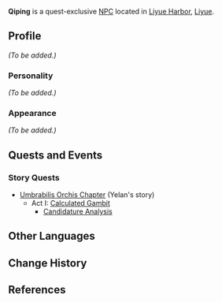 {{Meta
<!--Remove this template after adding the missing info-->
|missing_NPC_profile  = yes
}}
{{Character Infobox
|type             = Quest NPC
|image            = NPC Qiping.png
|region           = Liyue
|title            = Traveling Merchant
}}
'''Qiping''' is a quest-exclusive [[NPC]] located in [[Liyue Harbor]], [[Liyue]].

==Profile==
<!-- Detailed story/lore information goes here -->
''(To be added.)''

===Personality===
''(To be added.)''

===Appearance===
<!-- Keep appearance section short and concise. Limit to 2 paragraphs with 3-4 sentences each. -->
''(To be added.)''

==Quests and Events==
<!-- Hide/remove empty sections -->
===Story Quests===
* [[Umbrabilis Orchis Chapter]] (Yelan's story)
** Act I: [[Calculated Gambit]]
*** [[Candidature Analysis]]

==Other Languages==
{{Other Languages
|default_hidden = 1
|en      = Qiping
|zhs     = 杞平
|zhs_rm  = Qǐpíng
|zht     = 杞平
|zht_rm  = Qǐpíng
|ja      = 杞平
|ja_rm   = Kohei{{Assumed}}
|ko      = 기평
|ko_rm   = 
|es      = Chiping
|fr      = Qiping
|ru      = Ци Пин
|th      = Qiping
|vi      = Qiping
|de      = Qiping
|id      = Qiping
|pt      = Qiping
}}

==Change History==
{{Change History|2.7}}

==References==
{{Reflist}}